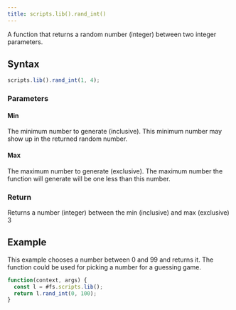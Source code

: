 ```yaml
---
title: scripts.lib().rand_int()
---
```


A function that returns a random number (integer) between two integer parameters.

## Syntax

```js
scripts.lib().rand_int(1, 4);
```

### Parameters

#### Min

The minimum number to generate (inclusive). This minimum number may show up in the returned random number.

#### Max

The maximum number to generate (exclusive). The maximum number the function will generate will be one less than this number.

### Return

Returns a number (integer) between the min (inclusive) and max (exclusive)  
3

## Example

This example chooses a number between 0 and 99 and returns it. The function could be used for picking a number for a guessing game.

```js
function(context, args) {
  const l = #fs.scripts.lib();
  return l.rand_int(0, 100);
}
```

